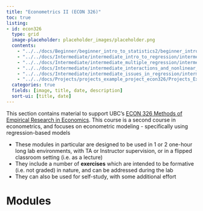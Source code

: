 ```yaml
---
title: "Econometrics II (ECON 326)"
toc: true
listing:
- id: econ326
  type: grid
  image-placeholder: placeholder_images/placeholder.png
  contents:
    - "../../docs/Beginner/beginner_intro_to_statistics2/beginner_intro_to_statistics2.qmd"
    - "../../docs/Intermediate/intermediate_intro_to_regression/intermediate_intro_to_regression.qmd"
    - "../../docs/Intermediate/intermediate_multiple_regression/intermediate_multiple_regression.qmd"
    - "../../docs/Intermediate/intermediate_interactions_and_nonlinear_terms/intermediate_interactions_and_nonlinear_terms.qmd"
    - "../../docs/Intermediate/intermediate_issues_in_regression/intermediate_issues_in_regression.qmd"
    - "../../docs/Projects/projects_example_project_econ326/Projects_Example_Project_ECON326.qmd"
  categories: true
  fields: [image, title, date, description]
  sort-ui: [title, date]
---
```


This section contains material to support UBC's [ECON 326 Methods of Empirical Research in Economics](https://economics.ubc.ca/courses/?subject=econ).  This course is a second course in econometrics, and focuses on econometric modeling - specifically using regression-based models

* These modules in particular are designed to be used in 1 or 2 one-hour long lab environments, with TA or Instructor supervision, or in a flipped classroom setting (i.e. as a lecture)
* They include a number of **exercises** which are intended to be formative (i.e. not graded) in nature, and can be addressed during the lab
* They can also be used for self-study, with some additional effort

# Modules

::: {#econ326}
:::
